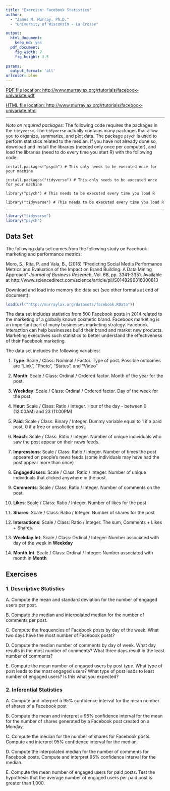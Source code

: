 ```yaml
---
title: "Exercise: Facebook Statistics"
author: 
  - "James M. Murray, Ph.D."
  - "University of Wisconsin - La Crosse"

output: 
  html_document:
    keep_md: yes
  pdf_document: 
    fig_width: 7
    fig_height: 3.5
    
params:
  output_format: 'all'
urlcolor: blue
---
```


[PDF file location: http://www.murraylax.org/rtutorials/facebook-univariate.pdf](http://www.murraylax.org/rtutorials/facebook-univariate.pdf)

[HTML file location: http://www.murraylax.org/rtutorials/facebook-univariate.html](http://www.murraylax.org/rtutorials/facebook-univariate.html)

* * * * 
*Note on required packages:*  The following code requires the packages in the `tidyverse`. The `tidyverse` actually contains many packages that allow you to organize, summarize, and plot data. The package `psych` is used to perform statistics related to the median. If you have not already done so, download and install the libraries (needed only once per computer), and load the libraries (need to do every time you start R) with the following code:

`install.packages("psych") # This only needs to be executed once for your machine`  

`install.packages("tidyverse") # This only needs to be executed once for your machine`  

`library("psych") # This needs to be executed every time you load R`

`library("tidyverse") # This needs to be executed every time you load R`

* * * * 
```r
library("tidyverse")
library("psych")
```

## Data Set ##

The following data set comes from the following study on Facebook marketing and performance metrics:

Moro, S., Rita, P. and Vala, B., (2016) "Predicting Social Media Performance Metrics and Evaluation of the Impact on Brand Building: A Data Mining Approach" *Journal of Business Research*, Vol. 68, pp. 3341-3351. Available at http://www.sciencedirect.com/science/article/pii/S0148296316000813

Download and load into memory the data set (see other formats at end of document):
```r
load(url("http://murraylax.org/datasets/facebook.RData"))
```

The data set includes statistics from 500 Facebook posts in 2014 related to the marketing of a globally known cosmetic brand. Facebook marketing is an important part of many businesses marketing strategy. Facebook interaction can help businesses build their brand and market new products. Marketing executives such statistics to better understand the effectiveness of their Facebook marketing.

The data set includes the following variables:

1. **Type**: Scale / Class: Nominal / Factor. Type of post. Possible outcomes are "Link", "Photo", "Status", and "Video"

2. **Month**: Scale / Class: Ordinal / Ordered factor. Month of the year for the post.

3. **Weekday**: Scale / Class: Ordinal / Ordered factor. Day of the week for the post.

4. **Hour**: Scale / Class: Ratio / Integer. Hour of the day - between 0 (12:00AM) and 23 (11:00PM)

5. **Paid**: Scale / Class: Binary / Integer. Dummy variable equal to 1 if a paid post, 0 if a free or unsolicited post.

6. **Reach**: Scale / Class: Ratio / Integer. Number of unique individuals who saw the post appear on their news feeds.

7. **Impressions**: Scale / Class: Ratio / Integer. Number of times the post appeared on people's news feeds (some individuals may have had the post appear more than once)

8. **EngagedUsers**: Scale / Class: Ratio / Integer. Number of unique individuals that clicked anywhere in the post. 

9. **Comments**: Scale / Class: Ratio / Integer. Number of comments on the post.

10. **Likes**: Scale / Class: Ratio / Integer. Number of likes for the post

11. **Shares**: Scale / Class: Ratio / Integer. Number of shares for the post

12. **Interactions**: Scale / Class: Ratio / Integer. The sum, Comments + Likes + Shares.

13. **Weekday.Int**: Scale / Class: Ordinal / Integer: Number associated with day of the week in **Weekday**

14. **Month.Int**: Scale / Class: Ordinal / Integer: Number associated with month in **Month**

## Exercises ##

### 1. Descriptive Statistics ###

A. Compute the mean and standard deviation for the number of engaged users per post.

B. Compute the median and interpolated median for the number of comments per post.

C. Compute the frequencies of Facebook posts by day of the week. What two days have the most number of Facebook posts?

D. Compute the median number of comments by day of week. What day results in the most number of comments? What three days result in the least number of comments?

E. Compute the mean number of engaged users by post *type*. What type of post leads to the most engaged users? What type of post leads to least number of engaged users? Is this what you expected?

### 2. Inferential Statistics ###

A. Compute and interpret a 95% confidence interval for the mean number of shares of a Facebook post

B. Compute the mean and interpret a 95% confidence interval for the mean for the number of shares generated by a Facebook post created on a Monday.

C. Compute the median for the number of shares for Facebook posts. Compute and interpret 95\% confidence interval for the median.

D. Compute the interpolated median for the number of comments for Facebook posts. Compute and interpret 95\% confidence interval for the median.

E. Compute the mean number of engaged users for paid posts. Test the hypothesis that the average number of engaged users per paid post is greater than 1,000.
